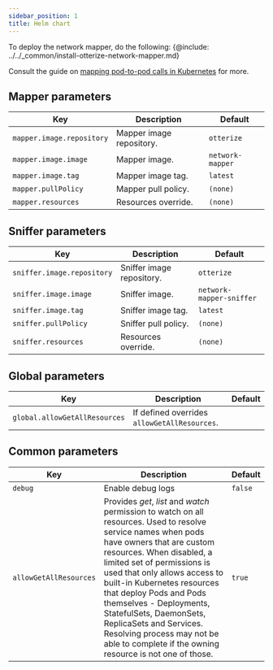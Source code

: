 ```yaml
---
sidebar_position: 1
title: Helm chart
---
```


To deploy the network mapper, do the following:
{@include: ../../_common/install-otterize-network-mapper.md}

Consult the guide on [mapping pod-to-pod calls in Kubernetes](/guides/k8s-mapping-pod-to-pod-calls) for more.

## Mapper parameters
| Key                       | Description              | Default          |
|---------------------------|--------------------------|------------------|
| `mapper.image.repository` | Mapper image repository. | `otterize`       |
| `mapper.image.image`      | Mapper image.            | `network-mapper` |
| `mapper.image.tag`        | Mapper image tag.        | `latest`         |
| `mapper.pullPolicy`       | Mapper pull policy.      | `(none)`         |
| `mapper.resources`        | Resources override.      | `(none)`         |



## Sniffer parameters
| Key                        | Description               | Default                  |
|----------------------------|---------------------------|--------------------------|
| `sniffer.image.repository` | Sniffer image repository. | `otterize`               |
| `sniffer.image.image`      | Sniffer image.            | `network-mapper-sniffer` |
| `sniffer.image.tag`        | Sniffer image tag.        | `latest`                 |
| `sniffer.pullPolicy`       | Sniffer pull policy.      | `(none)`                 |
| `sniffer.resources`        | Resources override.       | `(none)`                 |


## Global parameters
| Key                              | Description                                                                                                                                 | Default |
|----------------------------------|---------------------------------------------------------------------------------------------------------------------------------------------|---------|
| `global.allowGetAllResources`    | If defined overrides `allowGetAllResources`.                                                                                                |         |

## Common parameters

| Key                    | Description                                                                                                                                                                                                                                                                                                                                                                                                                                                            | Default |
|------------------------|------------------------------------------------------------------------------------------------------------------------------------------------------------------------------------------------------------------------------------------------------------------------------------------------------------------------------------------------------------------------------------------------------------------------------------------------------------------------|---------|
| `debug`                | Enable debug logs                                                                                                                                                                                                                                                                                                                                                                                                                                                      | `false` |
| `allowGetAllResources` | Provides *get*, *list* and *watch* permission to watch on all resources. Used to resolve service names when pods have owners that are custom resources. When disabled, a limited set of permissions is used that only allows access to built-in Kubernetes resources that deploy Pods and Pods themselves - Deployments, StatefulSets, DaemonSets, ReplicaSets and Services. Resolving process may not be able to complete if the owning resource is not one of those. | `true`  |
